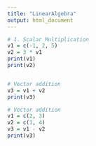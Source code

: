 ```yaml
---
title: "LinearAlgebra"
output: html_document
---
```


```r

# 1. Scalar Multiplication
v1 = c(-1, 2, 5)
v2 = 3 * v1
print(v1)
print(v2)


# Vector addition
v3 = v1 + v2
print(v3)

# Vector addition
v1 = c(2, 3)
v2 = c(1, 4)
v3 = v1 - v2
print(v3)

```

